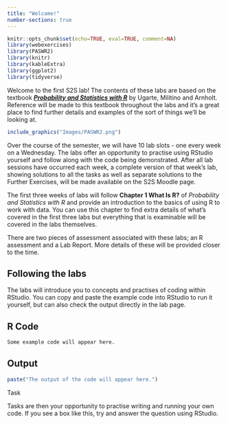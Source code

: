 ```yaml
---
title: "Welcome!"
number-sections: true
---
```


```r
knitr::opts_chunk$set(echo=TRUE, eval=TRUE, comment=NA)
library(webexercises)
library(PASWR2)
library(knitr)
library(kableExtra)
library(ggplot2)
library(tidyverse)
```

```{=html}
<!-- question callout example
:::{.question}
::::{.question-header}
Question
::::
::::{.question-container}
This is where the question text would go.
::::
:::
-->
```

Welcome to the first S2S lab! The contents of these labs are based on the textbook [***Probability and Statistics with R***](https://read.kortext.com/reader/pdf/92741/A){target="_blank"} by Ugarte, Militino and Arnholt. Reference will be made to this textbook throughout the labs and it's a great place to find further details and examples of the sort of things we'll be looking at.

```r
include_graphics("Images/PASWR2.png")
```

Over the course of the semester, we will have 10 lab slots - one every week on a Wednesday. The labs offer an opportunity to practise using RStudio yourself and follow along with the code being demonstrated. After all lab sessions have occurred each week, a complete version of that week's lab, showing solutions to all the tasks as well as separate solutions to the Further Exercises, will be made available on the S2S Moodle page.

The first three weeks of labs will follow **Chapter 1 What Is R?** of *Probability and Statistics with R* and provide an introduction to the basics of using R to work with data. You can use this chapter to find extra details of what's covered in the first three labs but everything that is examinable will be covered in the labs themselves.

There are two pieces of assessment associated with these labs; an R assessment and a Lab Report. More details of these will be provided closer to the time.

## Following the labs {-}

The labs will introduce you to concepts and practises of coding within RStudio. You can copy and paste the example code into RStudio to run it yourself, but can also check the output directly in the lab page.

::: panel-tabset
## R Code

```r
Some example code will appear here.
```

## Output

```r
paste("The output of the code will appear here.")
```

:::


:::{.question}
::::{.question-header}
Task
::::
::::{.question-container}
Tasks are then your opportunity to practise writing and running your own code. If you see a box like this, try and answer the question using RStudio.
::::
:::

